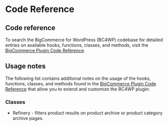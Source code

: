 # Code Reference

## Code reference
To search the BigCommerce for WordPress (BC4WP) codebase for detailed entries on available hooks, functions, classes, and methods, visit the [BigCommerce Plugin Code Reference](https://bigcommerce.moderntribe.qa/).

## Usage notes

The following list contains additional notes on the usage of the hooks, functions, classes, and methods found in the [BigCommerce Plugin Code Reference](https://bigcommerce.moderntribe.qa/) that allow you to extend and customize the BC4WP plugin:

### Classes

  - Refinery - filters product results on product archive or product category archive pages.